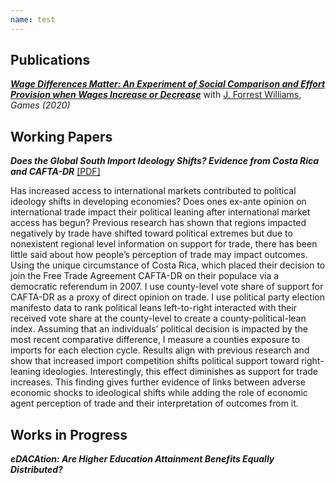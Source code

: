 ```yaml
---
name: test
---
```


## Publications

[***Wage Differences Matter: An Experiment of Social Comparison and Effort Provision when Wages Increase or Decrease***](Wage-Differences-Matter-An-Experiment-of-Social-Comparison-and-Effort-Provision.pdf) with [J. Forrest Williams](https://www.pdx.edu/economics/j-forrest-williams), *Games (2020)*

## Working Papers

***Does the Global South Import Ideology Shifts? Evidence from Costa Rica and CAFTA-DR*** [[PDF]](Field-Paper-CAFTA-and-Political-Lean-in-CRC.pdf)

Has increased access to international markets contributed to political ideology shifts in developing economies?
Does ones ex-ante opinion on international trade impact their political leaning after international market access has begun?
Previous research has shown that regions impacted negatively by trade have shifted toward political extremes but due to nonexistent regional level information on support for trade, there has been little said about how people's perception of trade may impact outcomes. 
Using the unique circumstance of Costa Rica, which placed their decision to join the Free Trade Agreement CAFTA-DR on their populace via a democratic referendum in 2007.
I use county-level vote share of support for CAFTA-DR as a proxy of direct opinion on trade. 
I use political party election manifesto data to rank political leans left-to-right interacted with their received vote share at the county-level to create a county-political-lean index.
Assuming that an individuals' political decision is impacted by the most recent comparative difference, I measure a counties exposure to imports for each election cycle. 
Results align with previous research and show that increased import competition shifts political support toward right-leaning ideologies.
Interestingly, this effect diminishes as support for trade increases. 
This finding gives further evidence of links between adverse economic shocks to ideological shifts while adding the role of economic agent perception of trade and their interpretation of outcomes from it.

## Works in Progress

***eDACAtion: Are Higher Education Attainment Benefits Equally Distributed?***


